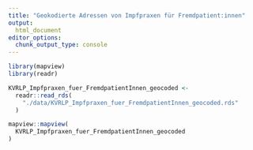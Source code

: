 ```yaml
---
title: "Geokodierte Adressen von Impfpraxen für Fremdpatient:innen"
output: 
  html_document
editor_options: 
  chunk_output_type: console
---
```


```r
library(mapview)
library(readr)
```


```r
KVRLP_Impfpraxen_fuer_FremdpatientInnen_geocoded <-
  readr::read_rds(
    "./data/KVRLP_Impfpraxen_fuer_FremdpatientInnen_geocoded.rds"
  )
```

```r
mapview::mapview(
  KVRLP_Impfpraxen_fuer_FremdpatientInnen_geocoded
)
```


